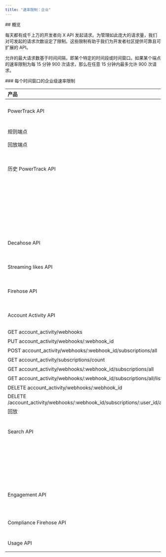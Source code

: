 ```yaml
---
title: "速率限制：企业"
---
```


<div id="overview">
  ## 概览
</div>

每天都有成千上万的开发者向 X API 发起请求。为管理如此庞大的请求量，我们对可发起的请求次数设定了限制。这些限制有助于我们为开发者社区提供可靠且可扩展的 API。

允许的最大请求数基于时间间隔，即某个特定的时间段或时间窗口。如果某个端点的速率限制为每 15 分钟 900 次请求，那么在任意 15 分钟内最多允许 900 次请求。 

<div id="enterprise-rate-limits-per-window">
  ### 每个时间窗口的企业级速率限制
</div>

| 产品 | 端点 | 速率限制 |
| :--- | :--- | :--- |
| PowerTrack API | 流式端点 | 每分钟 60 次请求 |
| 规则端点 | 所有 /rules 端点合计每分钟 60 次请求 |
| 回放端点 | 每 5 分钟 5 次请求 |
| 历史 PowerTrack API |     | 每个（UTC）日最多可创建 60 个作业。 |
|     | 每小时最多可创建 30 个作业。 |
|     | 最多可同时进行 2 个作业估算。 |
|     | 最多可同时运行 2 个作业。 |
| Decahose API |     | 每分钟 10 次请求 |
| Streaming likes API |     | 每分钟 10 次请求 |
| Firehose API |     | 每分钟 10 次请求 |
| Account Activity API | POST account_activity/webhooks | 每 15 分钟 15 次请求 |
| GET account_activity/webhooks | 每 15 分钟 15 次请求 |
| PUT account_activity/webhooks/:webhook_id | 每 15 分钟 15 次请求 |
| POST account_activity/webhooks/:webhook_id/subscriptions/all | 每 15 分钟 500 次请求 |
| GET account_activity/subscriptions/count | 每 15 分钟 15 次请求 |
| GET account_activity/webhooks/:webhook_id/subscriptions/all | 每 15 分钟 500 次请求 |
| GET account_activity/webhooks/:webhook_id/subscriptions/all/list | 每 15 分钟 50 次请求 |
| DELETE account_activity/webhooks/:webhook_id | 每 15 分钟 15 次请求 |
| DELETE /account_activity/webhooks/:webhook_id/subscriptions/:user_id/all.json | 每 15 分钟 500 次请求 |
| 回放 | 每 15 分钟 5 次请求 |
| Search API |     | 每分钟的速率限制因合同而异 |
|     | 每秒 20 次请求，分别在 30 天数据与计数端点间聚合，或在全档案数据与计数端点间聚合 |
| Engagement API |     | 每分钟的速率限制因合同而异 |
| Compliance Firehose API |     | 每分钟 10 次请求 |
| Usage API |     | 每分钟 2 次请求 |